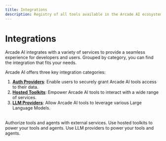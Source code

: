 ```yaml
---
title: Integrations
description: Registry of all tools available in the Arcade AI ecosystem
---
```


# Integrations

Arcade AI integrates with a variety of services to provide a seamless experience for developers and users. Grouped by category, you can find the integration that fits your needs.

Arcade AI offers three key integration categories:

1. **[Auth Providers](/integrations/auth)**: Enable users to securely grant Arcade AI tools access to their data.
2. **[Hosted Toolkits](/integrations/toolkits)**: Empower Arcade AI tools to interact with a wide range of services.
3. **[LLM Providers](/integrations/models)**: Allow Arcade AI tools to leverage various Large Language Models.

<br />

<Cards columns={3}>
  <Card icon="check-circle" title="Auth Providers" href="/integrations/auth">
    Authorize tools and agents with external services.
  </Card>
  <Card icon="tool" title="Hosted Toolkits" href="/integrations/toolkits">
    Use hosted toolkits to power your tools and agents.
  </Card>
  <Card icon="bolt" title="LLM Providers" href="/integrations/models">
    Use LLM providers to power your tools and agents.
  </Card>
</Cards>
